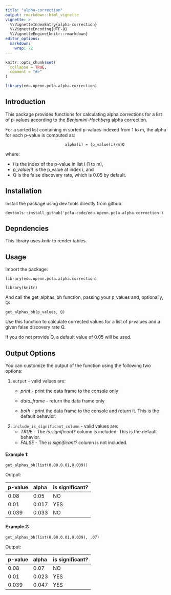 ```yaml
---
title: "alpha-correction"
output: rmarkdown::html_vignette
vignette: >
  %\VignetteIndexEntry{alpha-correction}
  %\VignetteEncoding{UTF-8}
  %\VignetteEngine{knitr::rmarkdown}
editor_options: 
  markdown: 
    wrap: 72
---
```


```r
knitr::opts_chunk$set(
  collapse = TRUE,
  comment = "#>"
)
```

```r
library(edu.upenn.pcla.alpha.correction)
```

## Introduction

This package provides functions for calculating alpha corrections for a
list of p-values according to the *Benjamini-Hochberg* alpha correction.

For a sorted list containing m sorted p-values indexed from 1 to m, the
alpha for each p-value is computed as:

                              alpha(i) = (p_value(i)/m)Q

where:

-   *i* is the index of the p-value in list *l* (1 to m),
-   *p_value(i)* is the p_value at index i, and
-   Q is the false discovery rate, which is 0.05 by default.

## Installation

Install the package using dev tools directly from github.

`devtools::install_github('pcla-code/edu.upenn.pcla.alpha.correction')`

## Depndencies
This library uses *knitr* to render tables.

## Usage

Import the package:

`library(edu.upenn.pcla.alpha.correction)`

`library(knitr)`

And call the get_alphas_bh function, passing your p_values and, optionally,
Q:

`get_alphas_bh(p_values, Q)`

Use this function to calculate corrected values for a list of p-values
and a given false discovery rate Q.

If you do not provide Q, a default value of 0.05 will be used.

## Output Options

You can customize the output of the function using the following two
options:

1.  `output` - valid values are:
    -   *print* - print the data frame to the console only

    -   *data_frame* - return the data frame only

    -   *both* - print the data frame to the console and return it. This
        is the default behavior.
2.  `include_is_significant_column` - valid values are:
    -   *TRUE* - The *is significant?* column is included. This is the
        default behavior.
    -   *FALSE* - The *is significant?* column is not included.

#### Example 1:

`get_alphas_bh(list(0.08,0.01,0.039))`

Output:

|p-value |alpha |is significant? |
|:-------|:-----|:---------------|
|0.08    |0.05  |NO              |
|0.01    |0.017 |YES             |
|0.039   |0.033 |NO              |

#### Example 2:

`get_alphas_bh(list(0.08,0.01,0.039), .07)`

Output:

|p-value |alpha |is significant? |
|:-------|:-----|:---------------|
|0.08    |0.07  |NO              |
|0.01    |0.023 |YES             |
|0.039   |0.047 |YES             |
